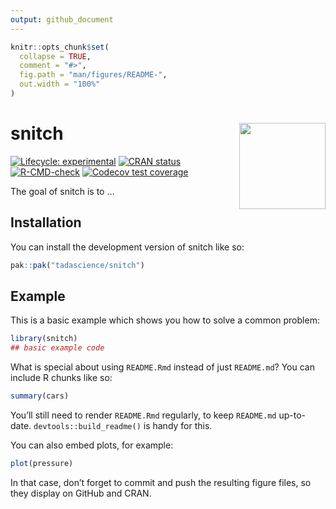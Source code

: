 ```yaml
---
output: github_document
---
```


<!-- README.md is generated from README.Rmd. Please edit that file -->

```r
knitr::opts_chunk$set(
  collapse = TRUE,
  comment = "#>",
  fig.path = "man/figures/README-",
  out.width = "100%"
)
```

# snitch <a href="https://snitch.tada.science"><img src="man/figures/logo.png" align="right" height="138" /></a>

<!-- badges: start -->
[![Lifecycle: experimental](https://img.shields.io/badge/lifecycle-experimental-orange.svg)](https://lifecycle.r-lib.org/articles/stages.html#experimental)
[![CRAN status](https://www.r-pkg.org/badges/version/snitch)](https://CRAN.R-project.org/package=snitch)
[![R-CMD-check](https://github.com/tadascience/snitch/actions/workflows/R-CMD-check.yaml/badge.svg)](https://github.com/tadascience/snitch/actions/workflows/R-CMD-check.yaml)
[![Codecov test coverage](https://codecov.io/gh/tadascience/snitch/branch/main/graph/badge.svg)](https://app.codecov.io/gh/tadascience/snitch?branch=main)
<!-- badges: end -->

The goal of snitch is to ...

## Installation

You can install the development version of snitch like so:

``` r
pak::pak("tadascience/snitch")
```

## Example

This is a basic example which shows you how to solve a common problem:

```r
library(snitch)
## basic example code
```

What is special about using `README.Rmd` instead of just `README.md`? You can include R chunks like so:

```r
summary(cars)
```

You'll still need to render `README.Rmd` regularly, to keep `README.md` up-to-date. `devtools::build_readme()` is handy for this.

You can also embed plots, for example:

```r
plot(pressure)
```

In that case, don't forget to commit and push the resulting figure files, so they display on GitHub and CRAN.
